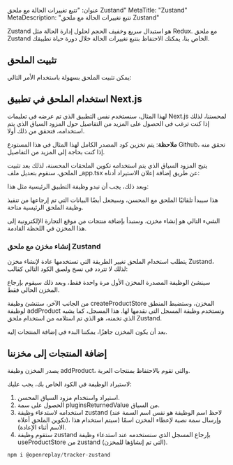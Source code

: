 عنوان: "تتبع تغييرات الحالة مع ملحق Zustand"
MetaTitle: "Zustand"
MetaDescription: "تتبع تغييرات الحالة مع ملحق Zustand"

Zustand هو استبدال سريع وخفيف الحجم لحلول إدارة الحالة مثل Redux. مع ملحق Zustand الخاص بنا، يمكنك الاحتفاظ بتتبع تغييرات الحالة خلال دورة حياة تطبيقك.

## تثبيت الملحق

يمكن تثبيت الملحق بسهولة باستخدام الأمر التالي:

## استخدام الملحق في تطبيق Next.js

لهذا المثال، سنستخدم نفس التطبيق الذي تم عرضه في تعليمات Next.js لمحسننا، لذلك إذا كنت ترغب في الحصول على المزيد من التفاصيل حول المزود السياق الذي يتم استخدامه، فتحقق من ذلك أولا.

**ملاحظة**: يتم تخزين كود المصدر الكامل لهذا المثال في هذا المستودع Github، تحقق منه إذا كنت بحاجة إلى المزيد من التفاصيل.

يتيح المزود السياق الذي يتم استخدامه تكوين الملحقات المحسنة، لذلك بعد تثبيت الملحق، سنقوم بتعديل ملف _app.tsx عن طريق إضافة إعلان الاستيراد أدناه:

وبعد ذلك، يجب أن تبدو وظيفة التطبيق الرئيسية مثل هذا:

هذا سيبدأ تلقائيًا الملحق مع المحسن، وسيجعل أيضًا البيانات التي تم إرجاعها من تنفيذ وظيفة الملحق الرئيسية متاحة.

الشيء التالي هو إنشاء مخزن، وسنبدأ بإضافة منتجات من موقع التجارة الإلكترونية إلى هذا المخزن في اللحظة القادمة.

### إنشاء مخزن مع ملحق Zustand

يتطلب استخدام الملحق تغيير الطريقة التي تستخدمها عادة لإنشاء مخزن Zustand، لذلك لا تتردد في نسخ ولصق الكود التالي كقالب:

سينشئ الوظيفة المصدرة المخزن الأول مرة واحدة فقط، وبعد ذلك سيقوم بإرجاع المخزن الحالي فقط.

من الجانب الآخر، ستنشئ وظيفة createProductStore المخزن، وستضبط المنطق لوظيفة addProduct وتستخدم وظيفة المسجل التي نقدمها لها. هذا المسجل، كما يشبه الذي تخمنه، هو الذي تم استلامه من استخدام ملحق Zustand.

بعد أن يكون المخزن جاهزًا، يمكننا البدء في إضافة المنتجات إليه.

## إضافة المنتجات إلى مخزننا

يصدر المخزن وظيفة addProduct، والتي تقوم بالاحتفاظ بمنتجات العربة.

لاستيراد الوظيفة في الكود الخاص بك، يجب عليك:

1. استيراد واستخدام مزود السياق المحسن.
2. الحصول على سمة pluginsReturnedValue من السياق.
3. استخدامه لاستدعاء وظيفة zustand (لاحظ اسم الوظيفة هو نفس اسم السمة عند تكوين الملحق أعلاه)، وإرسال سمة نصية لإعطاء المخزن اسمًا (سيتم استخدام هذا الاسم أثناء الإعادة).
4. ستقوم وظيفة zustand بإرجاع المسجل الذي سنستخدمه عند استدعاء وظيفة useProductStore من zustand (التي تم إنشاؤها للمخزن).
```jsx
npm i @openreplay/tracker-zustand
```
